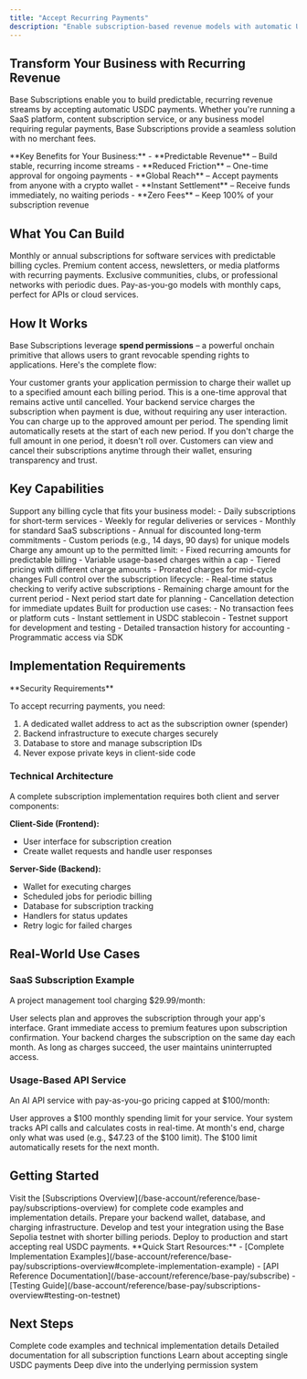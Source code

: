 ```yaml
---
title: "Accept Recurring Payments"
description: "Enable subscription-based revenue models with automatic USDC payments"
---
```



## Transform Your Business with Recurring Revenue

Base Subscriptions enable you to build predictable, recurring revenue streams by accepting automatic USDC payments. Whether you're running a SaaS platform, content subscription service, or any business model requiring regular payments, Base Subscriptions provide a seamless solution with no merchant fees.

<Info>
**Key Benefits for Your Business:**
- **Predictable Revenue** – Build stable, recurring income streams
- **Reduced Friction** – One-time approval for ongoing payments
- **Global Reach** – Accept payments from anyone with a crypto wallet
- **Instant Settlement** – Receive funds immediately, no waiting periods
- **Zero Fees** – Keep 100% of your subscription revenue
</Info>

## What You Can Build

<CardGroup cols={2}>
<Card title="SaaS Platforms" icon="cloud">
Monthly or annual subscriptions for software services with predictable billing cycles.
</Card>

<Card title="Content Subscriptions" icon="newspaper">
Premium content access, newsletters, or media platforms with recurring payments.
</Card>

<Card title="Membership Services" icon="users">
Exclusive communities, clubs, or professional networks with periodic dues.
</Card>

<Card title="Usage-Based Services" icon="chart-line">
Pay-as-you-go models with monthly caps, perfect for APIs or cloud services.
</Card>
</CardGroup>

## How It Works

Base Subscriptions leverage **spend permissions** – a powerful onchain primitive that allows users to grant revocable spending rights to applications. Here's the complete flow:

<Steps>
<Step title="User Approves Subscription">
Your customer grants your application permission to charge their wallet up to a specified amount each billing period. This is a one-time approval that remains active until cancelled.
</Step>

<Step title="Automatic Periodic Charging">
Your backend service charges the subscription when payment is due, without requiring any user interaction. You can charge up to the approved amount per period.
</Step>

<Step title="Smart Period Management">
The spending limit automatically resets at the start of each new period. If you don't charge the full amount in one period, it doesn't roll over.
</Step>

<Step title="User Maintains Control">
Customers can view and cancel their subscriptions anytime through their wallet, ensuring transparency and trust.
</Step>
</Steps>

## Key Capabilities

<AccordionGroup>
<Accordion title="Flexible Billing Periods">
Support any billing cycle that fits your business model:
- Daily subscriptions for short-term services
- Weekly for regular deliveries or services  
- Monthly for standard SaaS subscriptions
- Annual for discounted long-term commitments
- Custom periods (e.g., 14 days, 90 days) for unique models
</Accordion>

<Accordion title="Partial and Usage-Based Charging">
Charge any amount up to the permitted limit:
- Fixed recurring amounts for predictable billing
- Variable usage-based charges within a cap
- Tiered pricing with different charge amounts
- Prorated charges for mid-cycle changes
</Accordion>

<Accordion title="Subscription Management">
Full control over the subscription lifecycle:
- Real-time status checking to verify active subscriptions
- Remaining charge amount for the current period
- Next period start date for planning
- Cancellation detection for immediate updates
</Accordion>

<Accordion title="Enterprise-Ready Features">
Built for production use cases:
- No transaction fees or platform cuts
- Instant settlement in USDC stablecoin
- Testnet support for development and testing
- Detailed transaction history for accounting
- Programmatic access via SDK
</Accordion>
</AccordionGroup>

## Implementation Requirements

<Warning>
**Security Requirements**

To accept recurring payments, you need:
1. A dedicated wallet address to act as the subscription owner (spender)
2. Backend infrastructure to execute charges securely
3. Database to store and manage subscription IDs
4. Never expose private keys in client-side code
</Warning>

### Technical Architecture

A complete subscription implementation requires both client and server components:

**Client-Side (Frontend):**
- User interface for subscription creation
- Create wallet requests and handle user responses

**Server-Side (Backend):**
- Wallet for executing charges
- Scheduled jobs for periodic billing
- Database for subscription tracking
- Handlers for status updates
- Retry logic for failed charges

## Real-World Use Cases

### SaaS Subscription Example

A project management tool charging $29.99/month:

<Steps>
<Step title="Customer Signs Up">
User selects plan and approves the subscription through your app's interface.
</Step>

<Step title="Instant Access">
Grant immediate access to premium features upon subscription confirmation.
</Step>

<Step title="Automatic Billing">
Your backend charges the subscription on the same day each month.
</Step>

<Step title="Continuous Service">
As long as charges succeed, the user maintains uninterrupted access.
</Step>
</Steps>

### Usage-Based API Service

An AI API service with pay-as-you-go pricing capped at $100/month:

<Steps>
<Step title="Set Usage Cap">
User approves a $100 monthly spending limit for your service.
</Step>

<Step title="Track Usage">
Your system tracks API calls and calculates costs in real-time.
</Step>

<Step title="Charge Actual Usage">
At month's end, charge only what was used (e.g., $47.23 of the $100 limit).
</Step>

<Step title="Reset Next Period">
The $100 limit automatically resets for the next month.
</Step>
</Steps>

## Getting Started

<Steps>
<Step title="Review the Implementation Guide">
Visit the [Subscriptions Overview](/base-account/reference/base-pay/subscriptions-overview) for complete code examples and implementation details.
</Step>

<Step title="Set Up Your Infrastructure">
Prepare your backend wallet, database, and charging infrastructure.
</Step>

<Step title="Test on Base Sepolia">
Develop and test your integration using the Base Sepolia testnet with shorter billing periods.
</Step>

<Step title="Launch on Mainnet">
Deploy to production and start accepting real USDC payments.
</Step>
</Steps>

<Tip>
**Quick Start Resources:**
- [Complete Implementation Examples](/base-account/reference/base-pay/subscriptions-overview#complete-implementation-example)
- [API Reference Documentation](/base-account/reference/base-pay/subscribe)
- [Testing Guide](/base-account/reference/base-pay/subscriptions-overview#testing-on-testnet)
</Tip>

## Next Steps

<CardGroup cols={2}>
<Card title="Implementation Guide" icon="code" href="/base-account/reference/base-pay/subscriptions-overview">
Complete code examples and technical implementation details
</Card>

<Card title="API Reference" icon="book" href="/base-account/reference/base-pay/subscribe">
Detailed documentation for all subscription functions
</Card>

<Card title="One-Time Payments" icon="credit-card" href="/base-account/guides/accept-payments">
Learn about accepting single USDC payments
</Card>

<Card title="Spend Permissions" icon="shield" href="/base-account/improve-ux/spend-permissions">
Deep dive into the underlying permission system
</Card>
</CardGroup>


<PolicyBanner />
